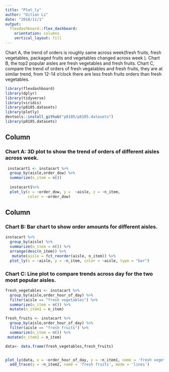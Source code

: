 ```yaml
---
title: "Plot_ly"
author: "Ditian Li"
date: "2018/11/1"
output: 
  flexdashboard::flex_dashboard:
    orientation: columns
    vertical_layout: fill
---
```

Chart A, the trend of orders is roughly same across week(fresh fruits, fresh vegetables, packaged fruits and vegetables changed across week ).
Chart B, the top2 popular aisles are fresh vegetables and fresh fruits.
Chart C, compare the trend of orders of fresh vegatables and fresh fruits, they are at similar trend, from 12-14 o'clock there are less fresh fruits orders than fresh vegetables.

```r
library(flexdashboard)
library(dplyr)
library(tidyverse)
library(viridis)
library(p8105.datasets)
library(plotly)
devtools::install_github("p8105/p8105.datasets")
library(p8105.datasets)
```

Column {data-width=500}
-----------------------------------------------------------------------

### Chart A: 3D plot to show the trend of orders of different aisles across week.

```r

 instacart1 <- instacart %>% 
  group_by(aisle,order_dow) %>% 
  summarize(n_item = n()) 
  
  instacart1%>% 
  plot_ly(x = ~order_dow, y =  ~aisle, z = ~n_item,
          color = ~order_dow)

```

Column {data-width=500}
-----------------------------------------------------------------------

### Chart B: Bar chart to show order amounts for different aisles.

```r
instacart %>% 
  group_by(aisle) %>% 
  summarize(n_item = n()) %>% 
  arrange(desc(n_item)) %>% 
   mutate(aisle = fct_reorder(aisle, n_item)) %>% 
  plot_ly(x = ~aisle, y = ~n_item, color = ~aisle, type = "bar")
```

### Chart C: Line plot to compare trends across day for the two most popular aisles.

```r
fresh_vegetables <- instacart %>% 
  group_by(aisle,order_hour_of_day) %>% 
  filter(aisle == "fresh vegetables") %>% 
  summarize(n_item = n()) %>% 
  mutate(n_item1 = n_item)

fresh_fruits <- instacart %>% 
  group_by(aisle,order_hour_of_day) %>% 
  filter(aisle == "fresh fruits") %>% 
  summarize(n_item = n()) %>% 
 mutate(n_item2 = n_item)

data<- data.frame(fresh_vegetables,fresh_fruits)


plot_ly(data, x = ~order_hour_of_day, y = ~n_item1, name = 'fresh vegetables', type = 'scatter', mode = 'lines') %>%
  add_trace(y = ~n_item2, name = 'fresh fruits', mode = 'lines') 
```